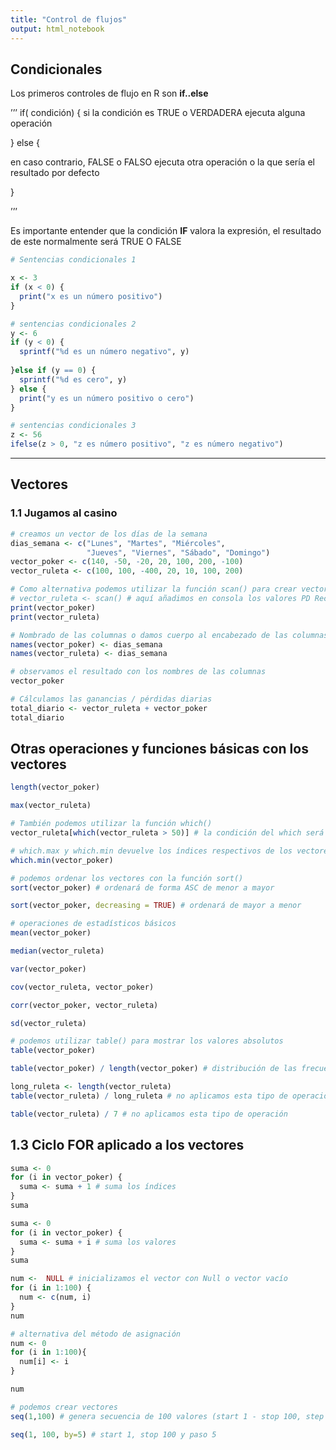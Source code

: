 ```yaml
---
title: "Control de flujos"
output: html_notebook
---
```



## Condicionales
Los primeros controles de flujo en R son **if..else**


'''
if( condición) {
  si la condición es TRUE o VERDADERA ejecuta alguna operación

} else {

  en caso contrario, FALSE o FALSO ejecuta otra operación o la que sería el resultado por defecto

}

'''

Es importante entender que la condición **IF** valora la expresión, el resultado de este normalmente será TRUE O FALSE

```r
# Sentencias condicionales 1

x <- 3
if (x < 0) {
  print("x es un número positivo")
}

```


```r
# sentencias condicionales 2
y <- 6
if (y < 0) {
  sprintf("%d es un número negativo", y)
  
}else if (y == 0) {
  sprintf("%d es cero", y)
} else {
  print("y es un número positivo o cero")
}

```


```r
# sentencias condicionales 3
z <- 56
ifelse(z > 0, "z es número positivo", "z es número negativo")
```

***


## Vectores

### 1.1 Jugamos al casino

```r
# creamos un vector de los días de la semana
dias_semana <- c("Lunes", "Martes", "Miércoles", 
                 "Jueves", "Viernes", "Sábado", "Domingo")
vector_poker <- c(140, -50, -20, 20, 100, 200, -100)
vector_ruleta <- c(100, 100, -400, 20, 10, 100, 200)

# Como alternativa podemos utilizar la función scan() para crear vectores
# vector_ruleta <- scan() # aquí añadimos en consola los valores PD Recordad de parar con doble intro
print(vector_poker)
print(vector_ruleta)
```

```r
# Nombrado de las columnas o damos cuerpo al encabezado de las columnas
names(vector_poker) <- dias_semana
names(vector_ruleta) <- dias_semana
```


```r
# observamos el resultado con los nombres de las columnas
vector_poker
```


```r
# Cálculamos las ganancias / pérdidas diarias
total_diario <- vector_ruleta + vector_poker
total_diario
```

## Otras operaciones y funciones básicas con los vectores

```r
length(vector_poker)
```


```r
max(vector_ruleta)
```


```r
# También podemos utilizar la función which()
vector_ruleta[which(vector_ruleta > 50)] # la condición del which será TRUE, devolverá unos resultados
```


```r
# which.max y which.min devuelve los índices respectivos de los vectores
which.min(vector_poker)
```


```r
# podemos ordenar los vectores con la función sort()
sort(vector_poker) # ordenará de forma ASC de menor a mayor

```

```r
sort(vector_poker, decreasing = TRUE) # ordenará de mayor a menor
```


```r
# operaciones de estadísticos básicos
mean(vector_poker)
```



```r
median(vector_ruleta)
```


```r
var(vector_poker)
```


```r
cov(vector_ruleta, vector_poker)
```


```r
corr(vector_poker, vector_ruleta)
```


```r
sd(vector_ruleta)
```


```r
# podemos utilizar table() para mostrar los valores absolutos
table(vector_poker)
```


```r
table(vector_poker) / length(vector_poker) # distribución de las frecuencias relativas
```




```r
long_ruleta <- length(vector_ruleta)
table(vector_ruleta) / long_ruleta # no aplicamos esta tipo de operación
```


```r
table(vector_ruleta) / 7 # no aplicamos esta tipo de operación
```


## 1.3 Ciclo FOR aplicado a los vectores

```r
suma <- 0
for (i in vector_poker) {
  suma <- suma + 1 # suma los índices
}
suma
```

```r
suma <- 0
for (i in vector_poker) {
  suma <- suma + i # suma los valores
}
suma
```


```r
num <-  NULL # inicializamos el vector con Null o vector vacío
for (i in 1:100) {
  num <- c(num, i)
}
num

```



```r
# alternativa del método de asignación
num <- 0
for (i in 1:100){
  num[i] <- i
}

num
```


```r
# podemos crear vectores
seq(1,100) # genera secuencia de 100 valores (start 1 - stop 100, step 1)
```


```r
seq(1, 100, by=5) # start 1, stop 100 y paso 5
```







